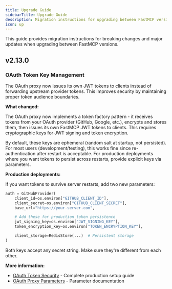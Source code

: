 ```yaml
---
title: Upgrade Guide
sidebarTitle: Upgrade Guide
description: Migration instructions for upgrading between FastMCP versions
icon: up
---
```


This guide provides migration instructions for breaking changes and major updates when upgrading between FastMCP versions.

## v2.13.0

### OAuth Token Key Management

The OAuth proxy now issues its own JWT tokens to clients instead of forwarding upstream provider tokens. This improves security by maintaining proper token audience boundaries.

**What changed:**

The OAuth proxy now implements a token factory pattern - it receives tokens from your OAuth provider (GitHub, Google, etc.), encrypts and stores them, then issues its own FastMCP JWT tokens to clients. This requires cryptographic keys for JWT signing and token encryption.

By default, these keys are ephemeral (random salt at startup, not persisted). For most users (development/testing), this works fine since re-authentication after restart is acceptable. For production deployments where you want tokens to persist across restarts, provide explicit keys via parameters.

**Production deployments:**

If you want tokens to survive server restarts, add two new parameters:

```python
auth = GitHubProvider(
    client_id=os.environ["GITHUB_CLIENT_ID"],
    client_secret=os.environ["GITHUB_CLIENT_SECRET"],
    base_url="https://your-server.com",

    # Add these for production token persistence
    jwt_signing_key=os.environ["JWT_SIGNING_KEY"],
    token_encryption_key=os.environ["TOKEN_ENCRYPTION_KEY"],

    client_storage=RedisStore(...)  # Persistent storage
)
```

Both keys accept any secret string. Make sure they're different from each other.

**More information:**
- [OAuth Token Security](/deployment/http#oauth-token-security) - Complete production setup guide
- [OAuth Proxy Parameters](/servers/auth/oauth-proxy#configuration-parameters) - Parameter documentation
